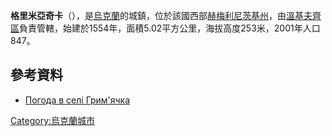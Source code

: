 {{coord|49|8|27|N|27|6|6|E|scale:100000|display=title}}

'''格里米亞奇卡'''（{{lang-uk|Грим'ячка}}），是[[烏克蘭|烏克蘭]]的城鎮，位於該國西部[[赫梅利尼茨基州|赫梅利尼茨基州]]，由[[溫基夫齊區|溫基夫齊區]]負責管轄，始建於1554年，面積5.02平方公里，海拔高度253米，2001年人口847。

==參考資料==
* [http://weather.in.ua/ua/hmel'nickaja/5946 Погода в селі Грим'ячка]{{Wayback|url=http://weather.in.ua/ua/hmel%27nickaja/5946 |date=20160305214618 }}

{{Ukraine-geo-stub}}
[[Category:烏克蘭城市|Category:烏克蘭城市]]